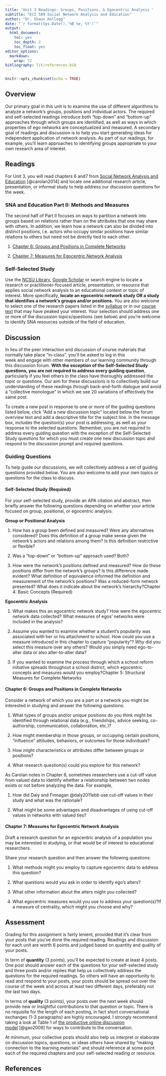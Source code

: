 ```yaml
---
title: 'Unit 3 Readings: Groups, Positions, & Egocentric Analysis '
subtitle: "ECI 589 Social Network Analysis and Education"
author: "Dr. Shaun Kellogg"
date: "`r format(Sys.Date(),'%B %e, %Y')`"
output:
  html_document:
    toc: yes
    toc_depth: 2
    toc_float: yes
editor_options:
  markdown:
    wrap: 72
bibliography: lit/references.bib
---
```


```r
knitr::opts_chunk$set(echo = TRUE)
```

## Overview

Our primary goal in this unit is to examine the use of different
algorithms to analyze a network's groups, positions and individual
actors. The required and self-selected readings introduce both
"top-down" and "bottom-up" approaches through which groups are
identified, as well as ways in which properties of ego networks are
conceptualized and measured. A secondary goal of readings and discussion
is to help you start generating ideas for independent application of
network analysis. As part of our readings, for example, you'll learn
approaches to identifying groups appropriate to your own research area
of interest.

## Readings

For Unit 3, you will read chapters 6 and7 from [Social Network Analysis
and Education](https://catalog.lib.ncsu.edu/catalog/NCSU2803782)
[@carolan2014] and locate one additional research article, presentation,
or informal study to help address our discussion questions for the week.

### SNA and Education Part II: Methods and Measures

The second half of Part II focuses on ways to partition a network into
groups based on relations rather than on the attributes that one may
share with others. In addition, we learn how a network can also be
divided into distinct positions, i.e. actors who occupy similar
positions have similar relations to others but need not be directly tied
to each other.

1.  [Chapter 6: Groups and Positions in Complete
    Networks](https://methods-sagepub-com.prox.lib.ncsu.edu/book/social-network-analysis-and-education/n6.xml)

2.  [Chapter 7: Measures for Egocentric Network
    Analysis](https://methods-sagepub-com.prox.lib.ncsu.edu/book/social-network-analysis-and-education/n7.xml)

### Self-Selected Study

Use the [NCSU Library](https://www.lib.ncsu.edu/#articles), [Google
Scholar](https://scholar.google.com/) or search engine to locate a
research or practitioner-focused article, presentation, or resource that
applies social network analysis to an educational context or topic of
interest. More specifically, **locate an egocentric network study OR a
study that identifies a network's groups and/or positions.** You are
also welcome to select one of the research papers listed in the
[syllabus](https://sbkellogg.github.io/eci-589/) or in our [course
text](https://catalog.lib.ncsu.edu/catalog/NCSU2803782) that may have
peaked your interest. Your selection should address one or more of the
discussion topics/questions (see below) and you're welcome to identify
SNA resources outside of the field of education.

## Discussion

In lieu of the peer interaction and discussion of course materials that
normally take place "in-class", you'll be asked to log in this
week and engage with other members of our learning community through
this discussion forum. **With the exception of the Self-Selected Study
questions, you are not required to address every guiding question**,
particularly if you feel others in the class have thoroughly addressed
the topic or questions. Our aim for these discussions is to collectively
build our understanding of these readings through back-and-forth
dialogue and avoid a "collective monologue" in which we see 20
variations of effectively the same post.

To create a new post in response to one or more of the guiding questions
listed below, click "Add a new discussion topic" located below the forum
overview text and add a descriptive title for the subject line. In the
message box, includes the question(s) your post is addressing, as well
as your response to the selected questions. Remember, you are not
required to address every guiding question with the exception of the
Self-Selected Study questions for which you must create one new
discussion topic and respond to the discussion prompt and required
questions.

### Guiding Questions

To help guide our discussions, we will collectively address a set of
guiding questions provided below. You are also welcome to add your own
topics or questions for the class to discuss.

#### Self-Selected Study (Required)

For your self-selected study, provide an APA citation and abstract, then
briefly answer the following questions depending on whether your article
focused on group, positional, or egocentric analysis:

**Group or Positional Analysis**

1.  How has a group been defined and measured? Were any alternatives
    considered? Does this definition of a group make sense given the
    network's actors and relations among them? Is this definition
    restrictive or flexible?

2.  Was a "top-down" or "bottom-up" approach used? Both?

3.  How were the network's positions defined and measured? How do these
    positions differ from the network's groups? Is this difference made
    evident? What definition of equivalence informed the definition and
    measurement of the network's positions? Was a reduced-form network
    presented? What does it indicate about the network's
    hierarchy?Chapter 4: Basic Concepts (Required)

**Egocentric Analysis**

1.  What makes this an egocentric network study? How were the egocentric
    network data collected? What measures of egos' networks were
    included in the analysis?

2.  Assume you wanted to examine whether a student's popularity was
    associated with her or his attachment to school. How could you use a
    measure introduced in this chapter to capture "popularity"? Why did
    you select this measure over any others? Would you simply need
    ego-to-alter data or also alter-to-alter data?

3.  If you wanted to examine the process through which a school reform
    initiative spreads throughout a school district, which egocentric
    concepts and measures would you employ?Chapter 5: Structural
    Measures for Complete Networks

#### Chapter 6: Groups and Positions in Complete Networks

Consider a network of which you are a part or a network you might be
interested in studying and answer the following questions:

1.  What types of groups and/or unique positions do you think might be
    identified through relational data (e.g., friendships, advice
    seeking, co-authorship, communication, collaboration, etc.)?

2.  How might membership in those groups, or occupying certain
    positions, "influence" attitudes, behaviors, or outcomes for those
    individuals?

3.  How might characteristics or attributes differ between groups or
    positions?

4.  What research question(s) could you explore for this network?

As Carolan notes in Chapter 6, sometimes researchers use a cut-off value
from valued data to identify whether a relationship between two nodes
exists or not before analyzing the data. For example,

1.  How did Daly and Finnagan @daly2011ebb use cut-off values in their
    study and what was the rationale?

2.  What might be some advantages and disadvantages of using cut-off
    values in networks with valued ties?

#### Chapter 7: Measures for Egocentric Network Analysis

Draft a research question for an egocentric analysis of a population you
may be interested in studying, or that would be of interest to
educational researchers.

Share your research question and then answer the following questions:

1.  What methods might you employ to capture egocentric data to address
    this question?

2.  What questions would you ask in order to identify ego's alters?

3.  What other information about the alters might you collected?

4.  What egocentric measures would you use to address your
    question(s)?If a measure of centrality, which might you choose and
    why?

## Assessment

Grading for this assignment is fairly lenient, provided that it's clear
from your posts that you've done the required reading. Readings and
discussion for each unit are worth 6 points and judged based on quantity
and quality of your posts.

In term of **quantity** (3 points), you'll be expected to create at
least 4 posts. One post should answer each of the questions for your
self-selected study and three posts and/or replies that help us
collectively address the questions for the required readings. So others
will have an opportunity to read and respond to your posts, your posts
should be spread out over the course of the week and across at least two
different days, preferably not the last two days.

In terms of **quality** (3 points), your posts over the next week should
provide new or insightful contributions to that question or topic.
There is no requisite for the length of each posting, in fact short
conversational exchanges (1-3 paragraphs) are highly encouraged. I
strongly recommend taking a look at Table 1 of [the productive online
discussion
model](https://moodle-courses2122.wolfware.ncsu.edu/pluginfile.php/287931/mod_forum/post/6203/Gao%2C%20Wang%2C%20Sun%20-%202009%20-%20A%20new%20model%20of%20productive%20online%20discussion%20and%20its%20implications%20for%20research%20and%20instruction.pdf) [@gao2009]
for ways to contribute to the conversation. 

At minimum, your collective posts should also help us interpret or
elaborate on discussion topics, questions, or ideas others have shared
by "making connection to the learning materials" and should reference at
some point each of the required chapters and your self-selected reading
or resource.

## References
